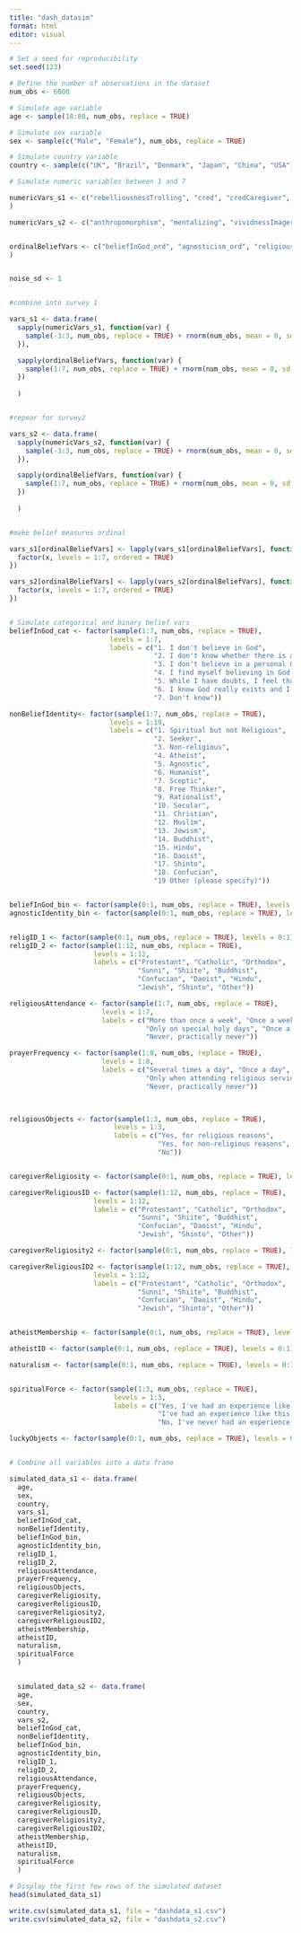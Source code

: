 ```yaml
---
title: "dash_datasim"
format: html
editor: visual
---
```


```r
# Set a seed for reproducibility
set.seed(123)

# Define the number of observations in the dataset
num_obs <- 6000

# Simulate age variable
age <- sample(18:80, num_obs, replace = TRUE)

# Simulate sex variable
sex <- sample(c("Male", "Female"), num_obs, replace = TRUE)

# Simulate country variable
country <- sample(c("UK", "Brazil", "Denmark", "Japan", "China", "USA"), num_obs, replace = TRUE)

# Simulate numeric variables between 1 and 7

numericVars_s1 <- c("rebelliousnessTrolling", "cred", "credCaregiver", "credGroupLeader", "credGroupMember",     "credGroup", "credHometown", "credHighschool", "sincerityGroupLeader", "sincerityGroupMember", "sincerityCaregiver", "sincerityHometown", "sincerityHighschool", "believersHometown", "believersHighschool", "normativity", "normativityNation", "normativityEthnicity", "normativityPeers", "normativityGroup", "collectivism", "existentialInsecurity", "nontheisticSocialisation", "religiousEmphasis", "socialDesirability", "meaningLife"
)

numericVars_s2 <- c("anthropomorphism", "mentalizing", "vividnessImagery", "dualism", "promiscuousTelology", "crtCorrect", "existentialInsecurity", "toleranceAmbinguity", "rationalityImportance")


ordinalBeliefVars <- c("beliefInGod_ord", "agnosticism_ord", "religiousAttendance", "prayerFrequency", "antiReligiosity", "godKnowingPossibility", "beliefConfidence", "apatheismGod", "apatheismPurpose", "apatheism", "truthPossibility", "supernaturalism", "afterlifeExistence", "afterlifeReward", "afterlifePunishment", "reincarnation", "astrology", "mysticalPeople", "mysticalObjects", "goodEvil", "universalLifeforce", "karma", "fate", "supernatualBeings", "goodSupernaturalBeings", "harmfulSupernaturalBeings", "evilEye"
)


noise_sd <- 1  


#combine into survey 1 

vars_s1 <- data.frame(
  sapply(numericVars_s1, function(var) {
    sample(-3:3, num_obs, replace = TRUE) + rnorm(num_obs, mean = 0, sd = noise_sd)
  }),

  sapply(ordinalBeliefVars, function(var) {
    sample(1:7, num_obs, replace = TRUE) + rnorm(num_obs, mean = 0, sd = noise_sd)
  })
  
  )


#repear for survey2

vars_s2 <- data.frame(
  sapply(numericVars_s2, function(var) {
    sample(-3:3, num_obs, replace = TRUE) + rnorm(num_obs, mean = 0, sd = noise_sd)
  }),

  sapply(ordinalBeliefVars, function(var) {
    sample(1:7, num_obs, replace = TRUE) + rnorm(num_obs, mean = 0, sd = noise_sd)
  })
  
  )


#make belief measures ordinal  

vars_s1[ordinalBeliefVars] <- lapply(vars_s1[ordinalBeliefVars], function(x) {
  factor(x, levels = 1:7, ordered = TRUE)
})

vars_s2[ordinalBeliefVars] <- lapply(vars_s2[ordinalBeliefVars], function(x) {
  factor(x, levels = 1:7, ordered = TRUE)
})


# Simulate categorical and binary belief vars
beliefInGod_cat <- factor(sample(1:7, num_obs, replace = TRUE),
                         levels = 1:7,
                         labels = c("1. I don't believe in God",
                                    "2. I don't know whether there is a God, and I don't believe there is any way to find out",
                                    "3. I don't believe in a personal God, but I do believe in a Higher Power of some kind",
                                    "4. I find myself believing in God some of the time, but not at others",
                                    "5. While I have doubts, I feel that I do believe in God.",
                                    "6. I know God really exists and I have no doubt about it.",
                                    "7. Don't know"))

nonBeliefIdentity<- factor(sample(1:7, num_obs, replace = TRUE),
                         levels = 1:19,
                         labels = c("1. Spiritual but not Religious",
                                    "2. Seeker",
                                    "3. Non-religious",
                                    "4. Atheist",
                                    "5. Agnostic",
                                    "6. Humanist",
                                    "7. Sceptic", 
                                    "8. Free Thinker", 
                                    "9. Rationalist", 
                                    "10. Secular", 
                                    "11. Christian", 
                                    "12. Muslim", 
                                    "13. Jewism", 
                                    "14. Buddhist", 
                                    "15. Hindu", 
                                    "16. Daoist", 
                                    "17. Shinto", 
                                    "18. Confucian", 
                                    "19 Other (please specify)"))


beliefInGod_bin <- factor(sample(0:1, num_obs, replace = TRUE), levels = 0:1)
agnosticIdentity_bin <- factor(sample(0:1, num_obs, replace = TRUE), levels = 0:1)


religID_1 <- factor(sample(0:1, num_obs, replace = TRUE), levels = 0:1)
religID_2 <- factor(sample(1:12, num_obs, replace = TRUE),
                     levels = 1:12,
                     labels = c("Protestant", "Catholic", "Orthodox",
                                "Sunni", "Shiite", "Buddhist",
                                "Confucian", "Daoist", "Hindu",
                                "Jewish", "Shinto", "Other"))

religiousAttendance <- factor(sample(1:7, num_obs, replace = TRUE),
                       levels = 1:7,
                       labels = c("More than once a week", "Once a week", "Once a month",
                                  "Only on special holy days", "Once a year", "Less often",
                                  "Never, practically never"))

prayerFrequency <- factor(sample(1:8, num_obs, replace = TRUE),
                       levels = 1:8,
                       labels = c("Several times a day", "Once a day", "Several times each week",
                                  "Only when attending religious services", "Only on special holy days", "Once a year", "Less often",
                                  "Never, practically never"))
                                  


religiousObjects <- factor(sample(1:3, num_obs, replace = TRUE),
                          levels = 1:3,
                          labels = c("Yes, for religious reasons",
                                     "Yes, for non-religious reasons",
                                     "No"))


caregiverReligiosity <- factor(sample(0:1, num_obs, replace = TRUE), levels = 0:1)

caregiverReligiousID <- factor(sample(1:12, num_obs, replace = TRUE),
                     levels = 1:12,
                     labels = c("Protestant", "Catholic", "Orthodox",
                                "Sunni", "Shiite", "Buddhist",
                                "Confucian", "Daoist", "Hindu",
                                "Jewish", "Shinto", "Other"))                         

caregiverReligiosity2 <- factor(sample(0:1, num_obs, replace = TRUE), levels = 0:1)

caregiverReligiousID2 <- factor(sample(1:12, num_obs, replace = TRUE),
                     levels = 1:12,
                     labels = c("Protestant", "Catholic", "Orthodox",
                                "Sunni", "Shiite", "Buddhist",
                                "Confucian", "Daoist", "Hindu",
                                "Jewish", "Shinto", "Other"))


atheistMembership <- factor(sample(0:1, num_obs, replace = TRUE), levels = 0:1)

atheistID <- factor(sample(0:1, num_obs, replace = TRUE), levels = 0:1)

naturalism <- factor(sample(0:1, num_obs, replace = TRUE), levels = 0:1)


spiritualForce <- factor(sample(1:3, num_obs, replace = TRUE),
                          levels = 1:3,
                          labels = c("Yes, I've had an experience like this.",
                                     "I've had an experience like this, but I didn't associate it with a spiritual force.",
                                     "No, I've never had an experience like this."))

luckyObjects <- factor(sample(0:1, num_obs, replace = TRUE), levels = 0:1)


# Combine all variables into a data frame

simulated_data_s1 <- data.frame(
  age,
  sex,
  country,
  vars_s1,
  beliefInGod_cat, 
  nonBeliefIdentity, 
  beliefInGod_bin, 
  agnosticIdentity_bin, 
  religID_1,
  religID_2,
  religiousAttendance, 
  prayerFrequency, 
  religiousObjects, 
  caregiverReligiosity, 
  caregiverReligiousID, 
  caregiverReligiosity2, 
  caregiverReligiousID2,
  atheistMembership, 
  atheistID, 
  naturalism, 
  spiritualForce
  )  


  simulated_data_s2 <- data.frame(
  age,
  sex,
  country,
  vars_s2,
  beliefInGod_cat, 
  nonBeliefIdentity, 
  beliefInGod_bin, 
  agnosticIdentity_bin, 
  religID_1,
  religID_2,
  religiousAttendance, 
  prayerFrequency, 
  religiousObjects, 
  caregiverReligiosity, 
  caregiverReligiousID, 
  caregiverReligiosity2, 
  caregiverReligiousID2,
  atheistMembership, 
  atheistID, 
  naturalism, 
  spiritualForce
  )  

# Display the first few rows of the simulated dataset
head(simulated_data_s1)

write.csv(simulated_data_s1, file = "dashdata_s1.csv")
write.csv(simulated_data_s2, file = "dashdata_s2.csv")
```
